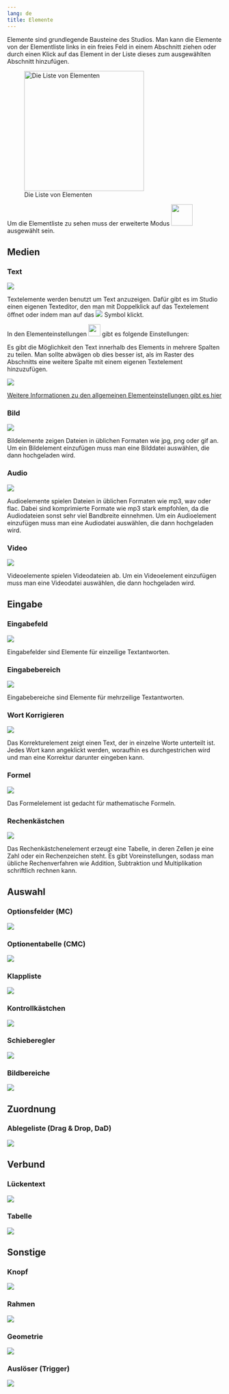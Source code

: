 ```yaml
---
lang: de
title: Elemente
---
```


Elemente sind grundlegende Bausteine des Studios. Man kann die Elemente von der Elementliste links in ein freies Feld in einem Abschnitt ziehen oder durch einen Klick auf das Element in der Liste dieses zum ausgewählten Abschnitt hinzufügen.

![Die Liste von Elementen](Grafiken/elemente_elementliste.png){width=280}

Um die Elementliste zu sehen muss der erweiterte Modus ![](Grafiken/elemente_erweiterter_modus.png){width=50} ausgewählt sein.

## Medien

### Text
![](Grafiken/medium_text.png)

Textelemente werden benutzt um Text anzuzeigen. Dafür gibt es im Studio einen eigenen Texteditor, den man mit Doppelklick auf das Textelement öffnet oder indem man auf das ![](Grafiken/text_bearbeiten.png) Symbol klickt.

In den Elementeinstellungen ![](../Elementeinstellungen/Grafiken/elementeinstellungen_symbol.png){width=28} gibt es folgende Einstellungen:

Es gibt die Möglichkeit den Text innerhalb des Elements in mehrere Spalten zu teilen. Man sollte abwägen ob dies besser ist, als im Raster des Abschnitts eine weitere Spalte mit einem eigenen Textelement hinzuzufügen.

![](Grafiken/text_spalten_anzahl.png)

[Weitere Informationen zu den allgemeinen Elementeinstellungen gibt es hier](../Elementeinstellungen/elementeinstellungen.qmd)

### Bild
![](Grafiken/medium_bild.png)

Bildelemente zeigen Dateien in üblichen Formaten wie jpg, png oder gif an. Um ein Bildelement einzufügen muss man eine Bilddatei auswählen, die dann hochgeladen wird.

### Audio
![](Grafiken/medium_audio.png)

Audioelemente spielen Dateien in üblichen Formaten wie mp3, wav oder flac. Dabei sind komprimierte Formate wie mp3 stark empfohlen, da die Audiodateien sonst sehr viel Bandbreite einnehmen. Um ein Audioelement einzufügen muss man eine Audiodatei auswählen, die dann hochgeladen wird.

### Video
![](Grafiken/medium_video.png)

Videoelemente spielen Videodateien ab. Um ein Videoelement einzufügen muss man eine Videodatei auswählen, die dann hochgeladen wird.

## Eingabe

### Eingabefeld
![](Grafiken/eingabe_ef.png)

Eingabefelder sind Elemente für einzeilige Textantworten.

### Eingabebereich
![](Grafiken/eingabe_eb.png)

Eingabebereiche sind Elemente für mehrzeilige Textantworten.

### Wort Korrigieren
![](Grafiken/eingabe_korrigieren.png)

Das Korrekturelement zeigt einen Text, der in einzelne Worte unterteilt ist. Jedes Wort kann angeklickt werden, woraufhin es durchgestrichen wird und man eine Korrektur darunter eingeben kann.

### Formel
![](Grafiken/eingabe_formel.png)

Das Formelelement ist gedacht für mathematische Formeln.

### Rechenkästchen
![](Grafiken/eingabe_rechenkasten.png)

Das Rechenkästchenelement erzeugt eine Tabelle, in deren Zellen je eine Zahl oder ein Rechenzeichen steht. Es gibt Voreinstellungen, sodass man übliche Rechenverfahren wie Addition, Subtraktion und Multiplikation schriftlich rechnen kann.

## Auswahl

### Optionsfelder (MC)
![](Grafiken/auswahl_mc.png)


### Optionentabelle (CMC)
![](Grafiken/auswahl_cmc.png)


### Klappliste
![](Grafiken/auswahl_klappliste.png)


### Kontrollkästchen
![](Grafiken/auswahl_kontrollkasten.png)

### Schieberegler
![](Grafiken/auswahl_schieberegler.png)


### Bildbereiche
![](Grafiken/auswahl_bildbereiche.png)


## Zuordnung

### Ablegeliste (Drag & Drop, DaD)
![](Grafiken/zuordnung_ablegeliste.png)


## Verbund

### Lückentext
![](Grafiken/verbund_luckentext.png)


### Tabelle
![](Grafiken/verbund_tabelle.png)


## Sonstige

### Knopf
![](Grafiken/sonstige_knopf.png)


### Rahmen
![](Grafiken/sonstige_rahmen.png)


### Geometrie
![](Grafiken/sonstige_geometrie.png)


### Auslöser (Trigger)
![](Grafiken/sonstige_ausloser.png)
